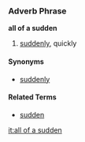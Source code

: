 ===Adverb Phrase===
'''all of a sudden'''

# [[suddenly]], quickly

====Synonyms====
*[[suddenly]]

====Related Terms====
*[[sudden]]

[[it:all of a sudden]]